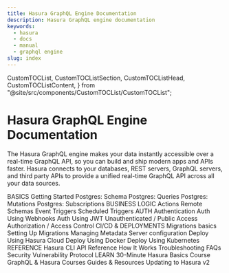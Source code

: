 ```yaml
---
title: Hasura GraphQL Engine Documentation
description: Hasura GraphQL engine documentation
keywords:
  - hasura
  - docs
  - manual
  - graphql engine
slug: index
---
```


  CustomTOCList,
  CustomTOCListSection,
  CustomTOCListHead,
  CustomTOCListContent,
} from "@site/src/components/CustomTOCList/CustomTOCList";

# Hasura GraphQL Engine Documentation

The Hasura GraphQL engine makes your data instantly accessible over a
real-time GraphQL API, so you can build and ship modern apps and APIs
faster. Hasura connects to your databases, REST servers, GraphQL
servers, and third party APIs to provide a unified real-time GraphQL API
across all your data sources.


<CustomTOCList>
  <CustomTOCListSection>
    <CustomTOCListHead>BASICS</CustomTOCListHead>
    <CustomTOCListContent>
      <Link to="/graphql/core/getting-started/index">Getting Started</Link>
      <Link to="/graphql/core/databases/postgres/schema/index">Postgres: Schema</Link>
      <Link to="/graphql/core/databases/postgres/queries/index">Postgres: Queries</Link>
      <Link to="/graphql/core/databases/postgres/mutations/index">Postgres: Mutations</Link>
      <Link to="/graphql/core/databases/postgres/subscriptions/index">Postgres: Subscriptions</Link>
    </CustomTOCListContent>
  </CustomTOCListSection>
  <CustomTOCListSection>
    <CustomTOCListHead>BUSINESS LOGIC</CustomTOCListHead>
    <CustomTOCListContent>
      <Link to="/graphql/core/actions/index">Actions</Link>
      <Link to="/graphql/core/remote-schemas/index">Remote Schemas</Link>
      <Link to="/graphql/core/event-triggers/index">Event Triggers</Link>
      <Link to="/graphql/core/scheduled-triggers/index">Scheduled Triggers</Link>
    </CustomTOCListContent>
  </CustomTOCListSection>
  <CustomTOCListSection>
    <CustomTOCListHead>AUTH</CustomTOCListHead>
    <CustomTOCListContent>
      <Link to="/graphql/core/auth/authentication/index">Authentication</Link>
      <Link to="/graphql/core/auth/authentication/webhook">Auth Using Webhooks</Link>
      <Link to="/graphql/core/auth/authentication/jwt">Auth Using JWT</Link>
      <Link to="/graphql/core/auth/authentication/unauthenticated-access">Unauthenticated / Public Access</Link>
      <Link to="/graphql/core/auth/authorization/index">Authorization / Access Control</Link>
    </CustomTOCListContent>
  </CustomTOCListSection>
  <CustomTOCListSection>
    <CustomTOCListHead>CI/CD & DEPLOYMENTS</CustomTOCListHead>
    <CustomTOCListContent>
      <Link to="/graphql/core/migrations/index">Migrations basics</Link>
      <Link to="/graphql/core/migrations/migrations-setup">Setting Up Migrations</Link>
      <Link to="/graphql/core/migrations/manage-metadata">Managing Metadata</Link>
      <Link to="/graphql/core/deployment/graphql-engine-flags/index">Server configuration</Link>
      <Link to="/graphql/cloud/index">Deploy Using Hasura Cloud</Link>
      <Link to="/graphql/core/deployment/deployment-guides/docker">Deploy Using Docker</Link>
      <Link to="/graphql/core/deployment/deployment-guides/kubernetes">Deploy Using Kubernetes</Link>
    </CustomTOCListContent>
  </CustomTOCListSection>
  <CustomTOCListSection>
    <CustomTOCListHead>REFERENCE</CustomTOCListHead>
    <CustomTOCListContent>
      <Link to="/graphql/core/hasura-cli/index">Hasura CLI</Link>
      <Link to="/graphql/core/api-reference/index">API Reference</Link>
      <Link to="/graphql/core/how-it-works/index">How It Works</Link>
      <Link to="/graphql/core/troubleshooting/index">Troubleshooting</Link>
      <Link to="/graphql/core/faq/index">FAQs</Link>
      <Link to="/graphql/core/security-disclosure/index">Security Vulnerability Protocol</Link>
    </CustomTOCListContent>
  </CustomTOCListSection>
  <CustomTOCListSection>
    <CustomTOCListHead>LEARN</CustomTOCListHead>
    <CustomTOCListContent>
      <Link to="https://hasura.io/learn/graphql/hasura/introduction/" target="_blank">30-Minute Hasura Basics Course</Link>
      <Link to="https://hasura.io/learn/" target="_blank">GraphQL & Hasura Courses</Link>
      <Link to="/graphql/core/guides/index">Guides & Resources</Link>
      <Link to="/graphql/core/guides/upgrade-hasura-v2">Updating to Hasura v2</Link>
    </CustomTOCListContent>
  </CustomTOCListSection>
</CustomTOCList>
